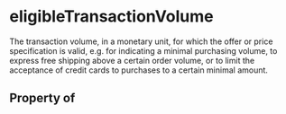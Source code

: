   

# eligibleTransactionVolume

The transaction volume, in a monetary unit, for which the offer or price specification is valid, e.g. for indicating a minimal purchasing volume, to express free shipping above a certain order volume, or to limit the acceptance of credit cards to purchases to a certain minimal amount.

## Property of




